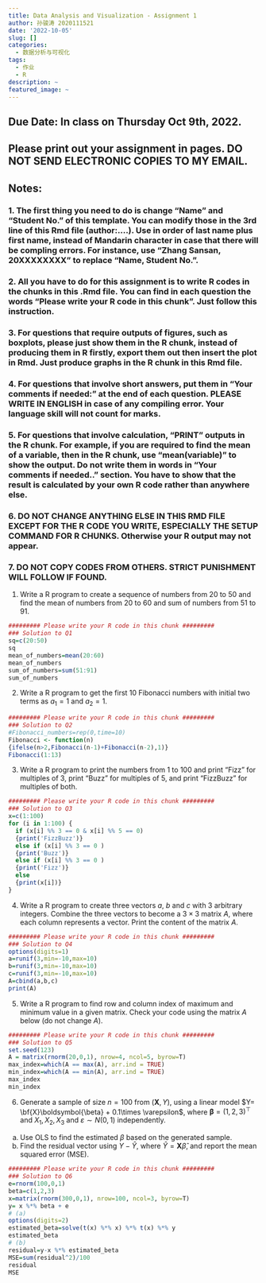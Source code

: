 ```yaml
---
title: Data Analysis and Visualization - Assignment 1
author: 孙骏涛 2020111521
date: '2022-10-05'
slug: []
categories:
  - 数据分析与可视化
tags:
  - 作业
  - R
description: ~
featured_image: ~
---
```


## Due Date: In class on Thursday Oct 9th, 2022. 

## Please print out your assignment in pages. DO NOT SEND ELECTRONIC COPIES TO MY EMAIL.

## Notes:

### 1. The first thing you need to do is change "Name" and "Student No." of this template. You can modify those in the 3rd line of this Rmd file (author:....). Use \textit{pinyin} in order of last name plus first name, instead of Mandarin character in case that there will be compling errors. For instance, use "Zhang Sansan, 20XXXXXXXX" to replace "Name, Student No.". 
\bigskip


### 2. All you have to do for this assignment is to write R codes in the chunks in this .Rmd file. You can find in each question the words "Please write your R code in this chunk". Just follow this instruction. 
\bigskip

### 3. For questions that require outputs of figures, such as boxplots, please just show them in the R chunk, instead of producing them in R firstly, export them out then insert the plot in Rmd. Just produce graphs in the R chunk in this Rmd file.
\bigskip


### 4. For questions that involve short answers, put them in "Your comments if needed:  " at the end of each question. PLEASE WRITE IN ENGLISH in case of any compiling error. Your language skill will not count for marks.
\bigskip


### 5. For questions that involve calculation, "PRINT" outputs in the R chunk. For example, if you are required to find the mean of a variable, then in the R chunk, use "mean(variable)" to show the output. Do not write them in words in "Your comments if needed.." section. You have to show that the result is calculated by your own R code rather than anywhere else. 
\bigskip


### 6. DO NOT CHANGE ANYTHING ELSE IN THIS RMD FILE EXCEPT FOR THE R CODE YOU WRITE, ESPECIALLY THE SETUP COMMAND FOR R CHUNKS. Otherwise your R output may not appear.
\bigskip


### 7. DO NOT COPY CODES FROM OTHERS. STRICT PUNISHMENT WILL FOLLOW IF FOUND.


\newpage

1. Write a R program to create a sequence of numbers from 20 to 50 and find the mean of numbers from 20 to 60 and sum of numbers from 51 to 91.
```r
######### Please write your R code in this chunk #########
### Solution to Q1
sq=c(20:50)
sq
mean_of_numbers=mean(20:60)
mean_of_numbers
sum_of_numbers=sum(51:91)
sum_of_numbers
```
\bigskip\bigskip\bigskip\bigskip\bigskip\bigskip\bigskip\bigskip\bigskip


2. Write a R program to get the first 10 Fibonacci numbers with initial two terms as $a_1=1$ and $a_2=1$. 
```r
######### Please write your R code in this chunk #########
### Solution to Q2
#Fibonacci_numbers=rep(0,time=10)
Fibonacci <- function(n)
{ifelse(n>2,Fibonacci(n-1)+Fibonacci(n-2),1)}
Fibonacci(1:13)
```
\bigskip\bigskip\bigskip\bigskip\bigskip\bigskip\bigskip\bigskip\bigskip

3. Write a R program to print the numbers from 1 to 100 and print "Fizz" for multiples of 3, print "Buzz" for multiples of 5, and print "FizzBuzz" for multiples of both.

```r
######### Please write your R code in this chunk #########
### Solution to Q3
x=c(1:100)
for (i in 1:100) {
  if (x[i] %% 3 == 0 & x[i] %% 5 == 0) 
  {print('FizzBuzz')}
  else if (x[i] %% 3 == 0 ) 
  {print('Buzz')}
  else if (x[i] %% 3 == 0 ) 
  {print('Fizz')}
  else
  {print(x[i])}
}
```
\bigskip\bigskip\bigskip\bigskip\bigskip\bigskip\bigskip\bigskip\bigskip

4. Write a R program to create three vectors $a$, $b$ and $c$ with 3 arbitrary integers. Combine the three vectors to become a $3\times 3$ matrix $A$, where each column represents a vector. Print the content of the matrix $A$.

```r
######### Please write your R code in this chunk #########
### Solution to Q4
options(digits=1)
a=runif(3,min=-10,max=10)
b=runif(3,min=-10,max=10)
c=runif(3,min=-10,max=10)
A=cbind(a,b,c)
print(A)
```
\bigskip\bigskip\bigskip\bigskip\bigskip\bigskip\bigskip\bigskip\bigskip

5. Write a R program to find row and column index of maximum and minimum value in a given matrix. Check your code using the matrix $A$ below (do not change $A$).

```r
######### Please write your R code in this chunk #########
### Solution to Q5
set.seed(123)
A = matrix(rnorm(20,0,1), nrow=4, ncol=5, byrow=T)
max_index=which(A == max(A), arr.ind = TRUE) 
min_index=which(A == min(A), arr.ind = TRUE) 
max_index
min_index
```
\bigskip\bigskip\bigskip\bigskip\bigskip\bigskip\bigskip\bigskip\bigskip

6. Generate a sample of size $n=100$ from $(\textbf{X}, Y)$, using a linear model $Y= \bf{X}\boldsymbol{\beta} + 0.1\times \varepsilon$, where $\boldsymbol{\beta} = (1,2,3)^\top$ and $X_1, X_2, X_3$ and $\varepsilon\sim N(0,1)$ independently.

(a) Use OLS to find the estimated $\beta$ based on the generated sample.
(b) Find the residual vector using $Y - \hat{Y}$, where $\hat{Y} = \boldsymbol{X}\hat{\beta}$, and report the mean squared error (MSE).
```r
######### Please write your R code in this chunk #########
### Solution to Q6
e=rnorm(100,0,1)
beta=c(1,2,3)
x=matrix(rnorm(300,0,1), nrow=100, ncol=3, byrow=T)
y= x %*% beta + e
# (a)
options(digits=2)
estimated_beta=solve(t(x) %*% x) %*% t(x) %*% y
estimated_beta                
# (b)
residual=y-x %*% estimated_beta
MSE=sum(residual^2)/100
residual
MSE
```
\bigskip\bigskip\bigskip\bigskip\bigskip\bigskip\bigskip\bigskip\bigskip